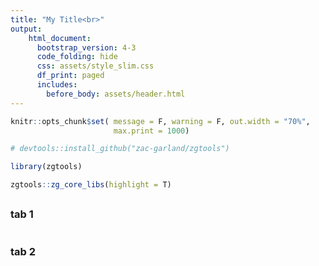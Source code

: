 ```yaml
---
title: "My Title<br>"
output:
    html_document:
      bootstrap_version: 4-3
      code_folding: hide
      css: assets/style_slim.css
      df_print: paged
      includes:
        before_body: assets/header.html
---
```


```r
knitr::opts_chunk$set( message = F, warning = F, out.width = "70%",
                       max.print = 1000)
```


```r
# devtools::install_github("zac-garland/zgtools")

library(zgtools)

zgtools::zg_core_libs(highlight = T)

```


## {.tabset}

### tab 1

```r



```



### tab 2

